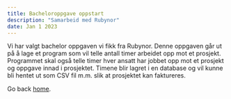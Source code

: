 ```yaml
---
title: Bacheloroppgave oppstart
description: "Samarbeid med Rubynor"
date: Jan 1 2023
---
```


Vi har valgt bachelor oppgaven vi fikk fra Rubynor. Denne oppgaven går ut på å lage et program
som vil telle antall timer arbeidet opp mot et prosjekt. Programmet skal også telle timer hver ansatt 
har jobbet opp mot et prosjekt og oppgave innad i prosjektet. 
Timene blir lagret i en database og vil kunne bli hentet ut som CSV fil m.m. slik at prosjektet kan 
faktureres.

Go back [home](/).
